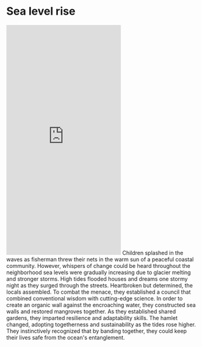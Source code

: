 # Sea level rise
<iframe width="full" height="600" src="https://www.youtube.com/embed/UoH6TM7ifzk?si=dORMHMRL2K0wuokh" title="YouTube video player" frameborder="0" allow="accelerometer; autoplay; clipboard-write; encrypted-media; gyroscope; picture-in-picture; web-share" referrerpolicy="strict-origin-when-cross-origin" allowfullscreen></iframe>
 Children splashed in the waves as fisherman threw their nets in the warm sun of a peaceful coastal community. However, whispers of change could be heard throughout the neighborhood sea levels were gradually increasing due to glacier melting and stronger storms. 
High tides flooded houses and dreams one stormy night as they surged through the streets. Heartbroken but determined, the locals assembled. To combat the menace, they established a council that combined conventional wisdom with cutting-edge science. 
In order to create an organic wall against the encroaching water, they constructed sea walls and restored mangroves together. As they established shared gardens, they imparted resilience and adaptability skills. The hamlet changed, adopting togetherness and sustainability as the tides rose higher. They instinctively recognized that by banding together, they could keep their lives safe from the ocean's entanglement.
